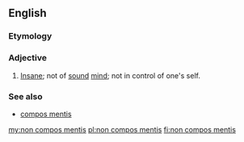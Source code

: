 ==English==

===Etymology===
{{etyl|la|en}}

===Adjective===
{{en-adj|head=[[non]] [[compos]] [[mentis]]|-}}

# {{context|legal|lang=en}} [[insane|Insane]]; not of [[sound]] [[mind]]; not in control of one's self.

===See also===
* [[compos mentis]]

[[my:non compos mentis]]
[[pl:non compos mentis]]
[[fi:non compos mentis]]